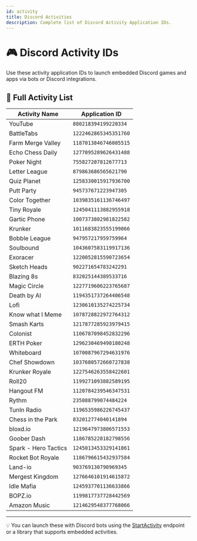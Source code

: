 ```yaml
---
id: activity
title: Discord Activities
description: Complete list of Discord Activity Application IDs.
---
```


# 🎮 Discord Activity IDs

Use these activity application IDs to launch embedded Discord games and apps via bots or Discord integrations.

## 🔢 Full Activity List

| Activity Name              | Application ID          |
|---------------------------|--------------------------|
| YouTube                   | `880218394199220334`     |
| BattleTabs                | `1222462865345351760`    |
| Farm Merge Valley         | `1187013846746005515`    |
| Echo Chess Daily          | `1277095289626431488`    |
| Poker Night               | `755827207812677713`     |
| Letter League             | `879863686565621790`     |
| Quiz Planet               | `1258330015917936700`    |
| Putt Party                | `945737671223947305`     |
| Color Together            | `1039835161136746497`    |
| Tiny Royale               | `1245041113882955918`    |
| Gartic Phone              | `1007373802981822582`    |
| Krunker                   | `1011683823555199066`    |
| Bobble League             | `947957217959759964`     |
| Soulbound                 | `1043607583119917136`    |
| Exoracer                  | `1220052815590723654`    |
| Sketch Heads              | `902271654783242291`     |
| Blazing 8s                | `832025144389533716`     |
| Magic Circle              | `1227719606223765687`    |
| Death by AI               | `1194351737264406548`    |
| Lofi                      | `1230610135274225734`    |
| Know what I Meme          | `1078728822972764312`    |
| Smash Karts               | `1217877285923979415`    |
| Colonist                  | `1106787098452832296`    |
| ERTH Poker                | `1296230469490180248`    |
| Whiteboard                | `1070087967294631976`    |
| Chef Showdown             | `1037680572660727838`    |
| Krunker Royale            | `1227546263558422601`    |
| Roll20                    | `1199271093882589195`    |
| Hangout FM                | `1120784239546347531`    |
| Rythm                     | `235088799074484224`     |
| TunIn Radio               | `1196535986226745437`    |
| Chess in the Park         | `832012774040141894`     |
| bloxd.io                  | `1219647973806571553`    |
| Goober Dash               | `1186785228182798556`    |
| Spark - Hero Tactics      | `1245013453329141861`    |
| Rocket Bot Royale         | `1186796615432937584`    |
| Land-io                   | `903769130790969345`     |
| Mergest Kingdom           | `1276646101914615872`    |
| Idle Mafia                | `1245937701136633866`    |
| BOPZ.io                   | `1199817737728442569`    |
| Amazon Music              | `1214629548377768066`    |

---

💡 You can launch these with Discord bots using the [StartActivity](https://discord.com/developers/docs/resources/channel#start-thread-with-message-json-params) endpoint or a library that supports embedded activities.
